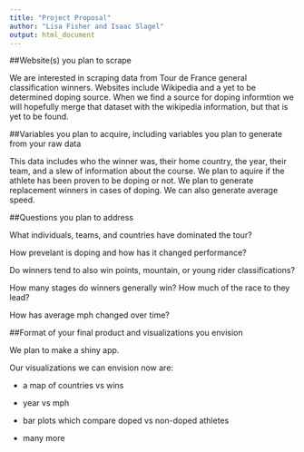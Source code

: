 ```yaml
---
title: "Project Proposal"
author: "Lisa Fisher and Isaac Slagel"
output: html_document
---
```


##Website(s) you plan to scrape

We are interested in scraping data from Tour de France general classification winners.
Websites include Wikipedia and a yet to be determined doping source.  When we find a source for doping informtion we will hopefully merge that dataset with the wikipedia information, but that is yet to be found. 

##Variables you plan to acquire, including variables you plan to generate from your raw data

This data includes who the winner was, their home country, the year, their team, and a slew of information about the course. We plan to aquire if the athlete has been proven to be doping or not. We plan to generate replacement winners in cases of doping. We can also generate average speed. 

##Questions you plan to address

What individuals, teams, and countries have dominated the tour?

How prevelant is doping and how has it changed performance?

Do winners tend to also win points, mountain, or young rider classifications? 

How many stages do winners generally win? How much of the race to they lead? 

How has average mph changed over time? 

##Format of your final product and visualizations you envision

We plan to make a shiny app. 

Our visualizations we can envision now are:

- a map of countries vs wins

- year vs mph 

- bar plots which compare doped vs non-doped athletes

- many more




